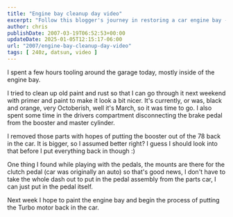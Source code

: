 ```yaml
---
title: "Engine bay cleanup day video"
excerpt: "Follow this blogger's journey in restoring a car engine bay - from rust cleanup, repainting, to brake and pedal modifications."
author: chris
publishDate: 2007-03-19T06:52:53+00:00
updateDate: 2025-01-05T12:15:17-06:00
url: "2007/engine-bay-cleanup-day-video"
tags: [ 240z, datsun, video ]
---
```


<YouTubeEmbed videoId="ANz9qkmFiy0" title="Project 240Z Engine bay cleanup day video" publishDate="2007-03-19T06:52:53+00:00" description="I spent a few hours tooling around the garage today, mostly inside of the engine bay." />


I spent a few hours tooling around the garage today, mostly inside of the engine bay.

I tried to clean up old paint and rust so that I can go through it next weekend with primer and paint to make it look a bit nicer. It's currently, or was, black and orange, very Octoberish, well it's March, so it was time to go. I also spent some time in the drivers compartment disconnecting the brake pedal from the booster and master cylinder. 

I removed those parts with hopes of putting the booster out of the 78 back in the car. It is bigger, so I assumed better right? I guess I should look into that before I put everything back in though :)

One thing I found while playing with the pedals, the mounts are there for the clutch pedal (car was originally an auto) so that's good news, I don't have to take the whole dash out to put in the pedal assembly from the parts car, I can just put in the pedal itself.


Next week I hope to paint the engine bay and begin the process of putting the Turbo motor back in the car.     
